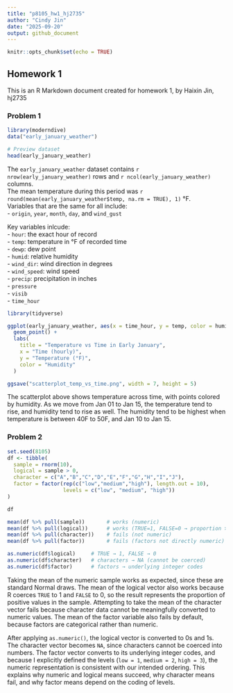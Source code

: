 ```yaml
---
title: "p8105_hw1_hj2735"
author: "Cindy Jin"
date: "2025-09-20"
output: github_document
---
```


```r
knitr::opts_chunk$set(echo = TRUE)
```

## Homework 1

This is an R Markdown document created for homework 1, by Haixin Jin, hj2735

### Problem 1 

```r
library(moderndive)
data("early_january_weather")

# Preview dataset
head(early_january_weather)
```

The `early_january_weather` dataset contains `r nrow(early_january_weather)` rows and `r ncol(early_january_weather)` columns.  
The mean temperature during this period was `r round(mean(early_january_weather$temp, na.rm = TRUE), 1)` °F.  
Variables that are the same for all include:  
- `origin`, `year`, `month`, `day`, and `wind_gust`

Key variables inlcude:  
- `hour`: the exact hour of record  
- `temp`: temperature in °F of recorded time  
- `dewp`: dew point  
- `humid`: relative humidity  
- `wind_dir`: wind direction in degrees  
- `wind_speed`: wind speed  
- `precip`: precipitation in inches  
- `pressure`  
- `visib`   
- `time_hour`  

``` r
library(tidyverse)
```


```r

ggplot(early_january_weather, aes(x = time_hour, y = temp, color = humid)) +
  geom_point() +
  labs(
    title = "Temperature vs Time in Early January",
    x = "Time (hourly)",
    y = "Temperature (°F)",
    color = "Humidity"
  )

ggsave("scatterplot_temp_vs_time.png", width = 7, height = 5)
```
The scatterplot above shows temperature across time, with points colored by humidity. As we move from Jan 01 to Jan 15, the temperature tend to rise, and humidity tend to rise as well. The humidity tend to be highest when temperature is between 40F to 50F, and Jan 10 to Jan 15.


### Problem 2

```r
set.seed(8105)
df <- tibble(
  sample = rnorm(10),
  logical = sample > 0,
  character = c("A","B","C","D","E","F","G","H","I","J"),
  factor = factor(rep(c("low","medium","high"), length.out = 10),
                  levels = c("low", "medium", "high"))
)

df
```

```r
mean(df %>% pull(sample))       # works (numeric)
mean(df %>% pull(logical))      # works (TRUE=1, FALSE=0 → proportion >0)
mean(df %>% pull(character))    # fails (not numeric)
mean(df %>% pull(factor))       # fails (factors not directly numeric)
```

```r
as.numeric(df$logical)     # TRUE → 1, FALSE → 0
as.numeric(df$character)   # characters → NA (cannot be coerced)
as.numeric(df$factor)      # factors → underlying integer codes
```

Taking the mean of the numeric sample works as expected, since these are standard Normal draws. The mean of the logical vector also works because R coerces `TRUE` to 1 and `FALSE` to 0, so the result represents the proportion of positive values in the sample. Attempting to take the mean of the character vector fails because character data cannot be meaningfully converted to numeric values. The mean of the factor variable also fails by default, because factors are categorical rather than numeric.

After applying `as.numeric()`, the logical vector is converted to 0s and 1s. The character vector becomes `NA`, since characters cannot be coerced into numbers. The factor vector converts to its underlying integer codes, and because I explicitly defined the levels (`low = 1`, `medium = 2`, `high = 3`), the numeric representation is consistent with our intended ordering. This explains why numeric and logical means succeed, why character means fail, and why factor means depend on the coding of levels.



